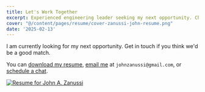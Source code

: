 ```yaml
---
title: Let's Work Together
excerpt: Experienced engineering leader seeking my next opportunity. Check out my resume and get in touch if you think we'd be a great fit
cover: "@/content/pages/resume/cover-zanussi-john-resume.png"
date: '2025-02-13'
---
```


I am currently looking for my next opportunity. Get in touch if you think we'd be a good match.

You can <a href="/_Zanussi-John-Resume.pdf" target="_blank">download my resume</a>, <a href="mailto:johnzanussi@gmail.com">email me</a> at `johnzanussi@gmail.com`, or [schedule a chat](https://calendly.com/johnzanussi/30-min).

[![Resume for John A. Zanussi](@/content/pages/resume/_Zanussi-John-Resume.png)](/_Zanussi-John-Resume.pdf)


